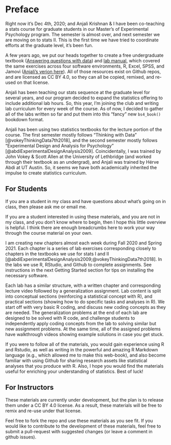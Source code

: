 # Preface {.unnumbered}

Right now it's Dec 4th, 2020; and Anjali Krishnan & I have been co-teaching a stats course for graduate students in our Master's of Experimental Psychology program. The semester is almost over, and next semester we are moving on to stats II. This is the first time we have tried to coordinate efforts at the graduate level, it's been fun.

A few years ago, we put our heads together to create a free undergraduate textbook ([Answering questions with data](https://crumplab.github.io/statistics/)) and [lab manual](https://crumplab.github.io/statisticsLab/), which covered the same exercises across four software environments, R, Excel, SPSS, and Jamovi ([Anjali's verion here](https://anjkrishnan.github.io/StatLab_jamovi)). All of those resources exist on Github repos, and are licensed as CC BY 4.0, so they can all be copied, remixed, and re-used on that license.

Anjali has been teaching our stats sequence at the graduate level for several years, and our program decided to expand the statistics offering to include additional lab hours. So, this year, I'm joining the club and writing lab curriculum for every week of the course. As of now, I decided to gather all of the labs written so far and put them into this "fancy" new `bs4_book()` bookdown format.

Anjali has been using two statistics textbooks for the lecture portion of the course. The first semester mostly follows "Thinking with Data" [@vokeyThinkingData7th2018], and the second semester mostly follows "Experimental Design and Analysis for Psychology" [@abdiExperimentalDesignAnalysis2009]. Coincidentally, I was trained by John Vokey & Scott Allen at the University of Lethbridge (and worked through their textbook as an undergrad), and Anjali was trained by Hérve Abdi at UT Austin. So, it seems we have both academically inherited the impulse to create statistics curriculum.

## For Students

If you are a student in my class and have questions about what's going on in class, then please ask me or email me.

If you are a student interested in using these materials, and you are not in my class, and you don't know where to begin, then I hope this little overview is helpful. I think there are enough breadcrumbs here to work your way through the course material on your own.

I am creating new chapters almost each week during Fall 2020 and Spring 2021. Each chapter is a series of lab exercises corresponding closely to chapters in the textbooks we use for stats I and II [@abdiExperimentalDesignAnalysis2009;@vokeyThinkingData7th2018]. In the labs we use R, RStudio, and Github to complete assignments. See instructions in the next Getting Started section for tips on installing the necessary software. 

Each lab has a similar structure, with a written chapter and corresponding lecture video followed by a generalization assignment. Lab content is split into conceptual sections (reinforcing a statistical concept with R), and practical sections (showing how to do specific tasks and analyses in R). We start off with very basic R coding, and discuss new coding concepts as they are needed. The generalization problems at the end of each lab are designed to be solved with R code, and challenge students to independently apply coding concepts from the lab to solving similar but new assignment problems. At the same time, all of the assigned problems have walkthrough videos showing example solutions in case you get stuck.

If you were to follow all of the materials, you would gain experience using R and Rstudio, as well as writing in the powerful and amazing R Markdown language (e.g., which allowed me to make this web-book), and also become familiar with using Github for sharing research assets like statistical analyses that you produce with R. Also, I hope you would find the materials useful for enriching your understanding of statistics. Best of luck!

## For Instructors

These materials are currently under development, but the plan is to release them under a CC BY 4.0 license. As a result, these materials will be free to remix and re-use under that license. 

Feel free to fork the repo and use these materials as you see fit. If you would like to contribute to the development of these materials, feel free to submit a pull-request with suggested changes (or leave a comment in github issues).

<!--

## Goals

I have found learning a variety of computational skills incredibly useful for many aspects of my research, from theory-building to creating and running experiments, to analyzing and communicating results. Additionally, I have been spending some of my teaching energy on attempting to help students acquire these skills, especially students that have little to no prior experience in computation.

There is no shortage of fantastic statistics curriculum out there these days, including many free and open educational resources; and, in general my hope is that our students and anyone else who wants to use these materials find them useful.

This collection of tutorials is intended to supplement our weekly lectures across two semesters of teaching statistics, and they assume that students have read chapters in the above textbooks that we are currently using. I assume that many students come into our program with little to no programming or coding experience, so I am designing this stat lab curriculum to partly to aid in training computational skills. However, the primary focus of the course is still statistics and not coding, so various elements of coding in R gradually introduced over the labs.

-->





